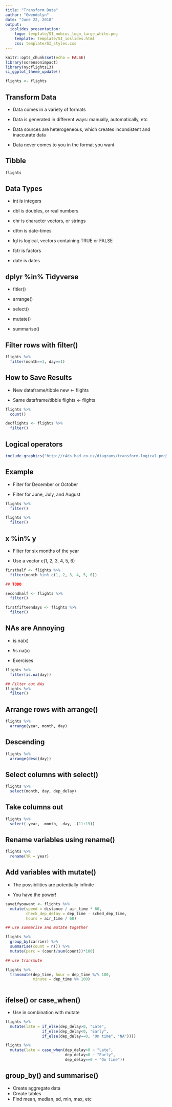 ```yaml
---
title: "Transform Data"
author: "Gwendolyn"
date: "June 22, 2018"
output: 
  ioslides_presentation:
    logo: template/SI_mobius_logo_large_white.png
    template: template/SI_ioslides.html
    css: template/SI_styles.css
---
```


```r
knitr::opts_chunk$set(echo = FALSE)
library(sorensonimpact)
library(nycflights13)
si_ggplot_theme_update()

flights <- flights
```


<!-- Go to: http://rmarkdown.rstudio.com/ioslides_presentation_format.html#overview for info on how to customize individual slides (centering, changing colors, etc).  I can also create custom css if we want a couple versions of slide templates that can be called from within this document. - Jon -->

<!-- The following is script for the footer. It must remain before the first slide: -->
<script src="https://ajax.googleapis.com/ajax/libs/jquery/1.12.2/jquery.min.js"></script>
<script>
    $(document).ready(function() {
    $('slide:not(.title-slide, .backdrop, .segue)').append('<footer></footer>');    
    $('footer').attr('label', 'Draft -- Do not circulate');
  })
</script>
<style>
  footer:after {
    font-size: 12pt;
    content: attr(label);
    position: absolute;
    margin-left: auto;
    margin-right: auto;
    left: 60px;
    right: 0;
    text-align:left;
    bottom: 20px;
    line-height: 1.9;
    display: block;
  }
</style>
<!-- End Footer -->

## Transform Data

- Data comes in a variety of formats

- Data is generated in different ways: manually, automatically, etc

- Data sources are heterogeneous, which creates inconsistent and inaccurate data

- Data never comes to you in the format you want

## Tibble

```r

flights

```

## Data Types

- int is integers

- dbl is doubles, or real numbers

- chr is character vectors, or strings

- dttm is date-times

- lgl is logical, vectors containing TRUE or FALSE

- fctr is factors

- date is dates

## dplyr %in% Tidyverse

- fitler()

- arrange()

- select()

- mutate()

- summarise()

## Filter rows with filter()

```r

flights %>% 
  filter(month==1, day==1)


```

## How to Save Results

- New dataframe/tibble new <- flights

- Same dataframe/tibble flights <- flights


```r

flights %>% 
  count()

decflights <- flights %>% 
  filter()

```

## Logical operators

```r
include_graphics("http://r4ds.had.co.nz/diagrams/transform-logical.png")
```

## Example
- Filter for December or October

- Filter for June, July, and August

```r

flights %>% 
  filter()

flights %>% 
  filter()

```

## x %in% y

- Filter for six months of the year

- Use a vector c(1, 2, 3, 4, 5, 6)

```r

firsthalf <- flights %>% 
  filter(month %in% c(1, 2, 3, 4, 5, 6))

## TODO

secondhalf <- flights %>% 
  filter()

firstfifteendays <- flights %>% 
  filter()

```


## NAs are Annoying

- is.na(x)

- !is.na(x)

- Exercises

```r

flights %>% 
  filter(is.na(day))

## Filter out NAs
flights %>% 
  filter()


```

## Arrange rows with arrange()

```r
flights %>% 
  arrange(year, month, day)

```

## Descending

```r

flights %>% 
  arrange(desc(day))

```

## Select columns with select()

```r
flights %>% 
  select(month, day, dep_delay)

```

## Take columns out

```r

flights %>% 
  select(-year, -month, -day, -(11:19))

```

## Rename variables using rename()

```r

flights %>% 
  rename(YR = year)

```

## Add variables with mutate()

- The possibilities are potentially infinite

- You have the power!

```r

saveifyouwant <- flights %>% 
  mutate(speed = distance / air_time * 60, 
         check_dep_delay = dep_time - sched_dep_time, 
         hours = air_time / 60)

## use summarise and mutate together

flights %>% 
  group_by(carrier) %>% 
  summarise(count = n()) %>% 
  mutate(perc = (count/sum(count))*100)

## use transmute

flights %>% 
  transmute(dep_time, hour = dep_time %/% 100, 
            minute = dep_time %% 100)
  
```

## ifelse() or case_when()

- Use in combination with mutate 

```r

flights %>% 
  mutate(late = if_else(dep_delay>0, "Late", 
                if_else(dep_delay<0, "Early", 
                if_else(dep_delay==0, "On time", "NA")))) 

flights %>% 
  mutate(late = case_when(dep_delay>0 ~ "Late", 
                          dep_delay<0 ~ "Early", 
                          dep_delay==0 ~ "On time")) 


```

## group_by() and summarise()

- Create aggregate data 
- Create tables
- Find mean, median, sd, min, max, etc


```r




```



